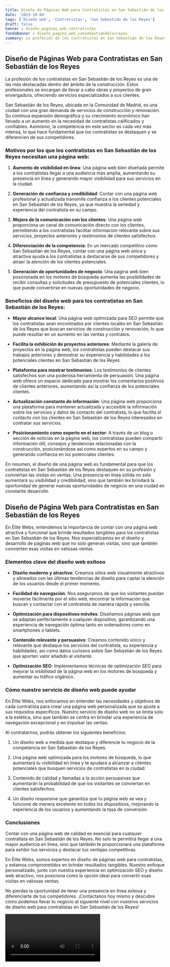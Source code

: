 ```yaml
---
title: Diseño de Páginas Web para Contratistas en San Sebastián de los Reyes
date: '2023-10-04'
tags: ['Diseño web', 'Contratistas', 'San Sebastián de los Reyes']
draft: false
banner : diseño_paginas_web_contratistas
fondoBanner : diseño_pagina_web_sansebastiándelosreyes
summary: La profesión de los contratistas en San Sebastián de los Reyes es una de las más destacadas dentro del ámbito de la construcción. Estos profesionales se encargan de llevar a cabo obras y proyectos de gran envergadura, ofreciendo servicios especializados a sus clientes. 
---
```


## Diseño de Páginas Web para Contratistas en San Sebastián de los Reyes

La profesión de los contratistas en San Sebastián de los Reyes es una de las más destacadas dentro del ámbito de la construcción. Estos profesionales se encargan de llevar a cabo obras y proyectos de gran envergadura, ofreciendo servicios especializados a sus clientes. 

San Sebastián de los Reyes, ubicada en la Comunidad de Madrid, es una ciudad con una gran demanda de servicios de construcción y renovación. Su continua expansión demográfica y su crecimiento económico han llevado a un aumento en la necesidad de contratistas calificados y confiables. Asimismo, la competencia en este sector es cada vez más intensa, lo que hace fundamental que los contratistas se destaquen y se diferencien de sus competidores.

### Motivos por los que los contratistas en San Sebastián de los Reyes necesitan una página web:

1. **Aumento de visibilidad en línea**: Una página web bien diseñada permite a los contratistas llegar a una audiencia más amplia, aumentando su presencia en línea y generando mayor visibilidad para sus servicios en la ciudad.

2. **Generación de confianza y credibilidad**: Contar con una página web profesional y actualizada transmite confianza a los clientes potenciales en San Sebastián de los Reyes, ya que muestra la seriedad y experiencia del contratista en su campo.

3. **Mejora de la comunicación con los clientes**: Una página web proporciona un canal de comunicación directo con los clientes, permitiendo a los contratistas facilitar información relevante sobre sus servicios, proyectos anteriores y testimonios de clientes satisfechos.

4. **Diferenciación de la competencia**: En un mercado competitivo como San Sebastián de los Reyes, contar con una página web única y atractiva ayuda a los contratistas a destacarse de sus competidores y atraer la atención de los clientes potenciales.

5. **Generación de oportunidades de negocio**: Una página web bien posicionada en los motores de búsqueda aumenta las posibilidades de recibir consultas y solicitudes de presupuesto de potenciales clientes, lo que puede convertirse en nuevas oportunidades de negocio.

### Beneficios del diseño web para los contratistas en San Sebastián de los Reyes:

- **Mayor alcance local**: Una página web optimizada para SEO permite que los contratistas sean encontrados por clientes locales en San Sebastián de los Reyes que buscan servicios de construcción y renovación, lo que puede resultar en un aumento en las ventas y contratos.

- **Facilita la exhibición de proyectos anteriores**: Mediante la galería de proyectos en la página web, los contratistas pueden destacar sus trabajos anteriores y demostrar su experiencia y habilidades a los potenciales clientes en San Sebastián de los Reyes.

- **Plataforma para mostrar testimonios**: Los testimonios de clientes satisfechos son una poderosa herramienta de persuasión. Una página web ofrece un espacio dedicado para mostrar los comentarios positivos de clientes anteriores, aumentando así la confianza de los potenciales clientes.

- **Actualización constante de información**: Una página web proporciona una plataforma para mantener actualizada y accesible la información sobre los servicios y datos de contacto del contratista, lo que facilita el contacto con los clientes en San Sebastián de los Reyes interesados en contratar sus servicios.

- **Posicionamiento como experto en el sector**: A través de un blog o sección de noticias en la página web, los contratistas pueden compartir información útil, consejos y tendencias relacionadas con la construcción, posicionándose así como expertos en su campo y generando confianza en los potenciales clientes.

En resumen, el diseño de una página web es fundamental para que los contratistas en San Sebastián de los Reyes destaquen en su profesión y conviertan las visitas en ventas. Una presencia en línea sólida no solo aumentará su visibilidad y credibilidad, sino que también les brindará la oportunidad de generar nuevas oportunidades de negocio en una ciudad en constante desarrollo.

<GifSeo />

<Cta />

## Diseño de Página Web para Contratistas en San Sebastián de los Reyes

En Élite Webs, entendemos la importancia de contar con una página web atractiva y funcional que brinde resultados tangibles para los contratistas en San Sebastián de los Reyes. Nos especializamos en el diseño y desarrollo de páginas web que no solo generan visitas, sino que también convierten esas visitas en valiosas ventas.

### Elementos clave del diseño web exitoso

- **Diseño moderno y atractivo**: Creamos sitios web visualmente atractivos y alineados con las últimas tendencias de diseño para captar la atención de los usuarios desde el primer momento.

- **Facilidad de navegación**: Nos aseguramos de que los visitantes puedan moverse fácilmente por el sitio web, encontrar la información que buscan y contactar con el contratista de manera rápida y sencilla.

- **Optimización para dispositivos móviles**: Diseñamos páginas web que se adaptan perfectamente a cualquier dispositivo, garantizando una experiencia de navegación óptima tanto en ordenadores como en smartphones o tablets.

- **Contenido relevante y persuasivo**: Creamos contenido único y relevante que destaque los servicios del contratista, su experiencia y habilidades, así como datos curiosos sobre San Sebastián de los Reyes que aporten valor añadido al visitante.

- **Optimización SEO**: Implementamos técnicas de optimización SEO para mejorar la visibilidad de la página web en los motores de búsqueda y aumentar su tráfico orgánico.

### Cómo nuestro servicio de diseño web puede ayudar

En Élite Webs, nos enfocamos en entender las necesidades y objetivos de cada contratista para crear una página web personalizada que se ajuste a sus requisitos específicos. Nuestro servicio de diseño web no se limita solo a la estética, sino que también se centra en brindar una experiencia de navegación excepcional y en impulsar las ventas.

Al contratarnos, podrás obtener los siguientes beneficios:

1. Un diseño web a medida que destaque y diferencie tu negocio de la competencia en San Sebastián de los Reyes.

2. Una página web optimizada para los motores de búsqueda, lo que aumentará tu visibilidad en línea y te ayudará a alcanzar a clientes potenciales que busquen servicios de contratistas en la ciudad.

3. Contenido de calidad y llamadas a la acción persuasivas que aumentarán la probabilidad de que los visitantes se conviertan en clientes satisfechos.

4. Un diseño responsive que garantiza que tu página web se vea y funcione de manera excelente en todos los dispositivos, mejorando la experiencia de los usuarios y aumentando la tasa de conversión.

### Conclusiones

Contar con una página web de calidad es esencial para cualquier contratista en San Sebastián de los Reyes. No solo te permitirá llegar a una mayor audiencia en línea, sino que también te proporcionará una plataforma para exhibir tus servicios y destacar tus ventajas competitivas.

En Élite Webs, somos expertos en diseño de páginas web para contratistas, y estamos comprometidos en brindar resultados tangibles. Nuestro enfoque personalizado, junto con nuestra experiencia en optimización SEO y diseño web atractivo, nos posiciona como la opción ideal para convertir esas visitas en valiosas ventas.

No pierdas la oportunidad de tener una presencia en línea exitosa y diferenciarte de tus competidores. ¡Contáctanos hoy mismo y descubre cómo podemos llevar tu negocio al siguiente nivel con nuestros servicios de diseño web para contratistas en San Sebastián de los Reyes!

<Video />

<CtaBot job='Contratistas' city='San Sebastián de los Reyes'/>

<Gmaps query='San Sebastián de los Reyes+españa+maps' />